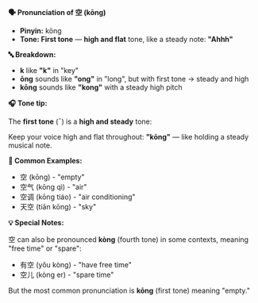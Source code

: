 **🗣️ Pronunciation of 空 (kōng)**

- **Pinyin:** kōng
- **Tone: First tone** — **high and flat** tone, like a steady note: **"Ahhh"**

**🔤 Breakdown:**

- **k** like **"k"** in "key"
- **ōng** sounds like **"ong"** in "long", but with first tone → steady and high
- **kōng** sounds like **"kong"** with a steady high pitch

**🎧 Tone tip:**

The **first tone** (ˉ) is a **high and steady** tone:

Keep your voice high and flat throughout: **"kōng"** — like holding a steady musical note.

**📝 Common Examples:**

- 空 (kōng) - "empty"
- 空气 (kōng qì) - "air"
- 空调 (kōng tiáo) - "air conditioning"
- 天空 (tiān kōng) - "sky"

**💡 Special Notes:**

空 can also be pronounced **kòng** (fourth tone) in some contexts, meaning "free time" or "spare":

- 有空 (yǒu kòng) - "have free time"
- 空儿 (kòng er) - "spare time"

But the most common pronunciation is **kōng** (first tone) meaning "empty."
